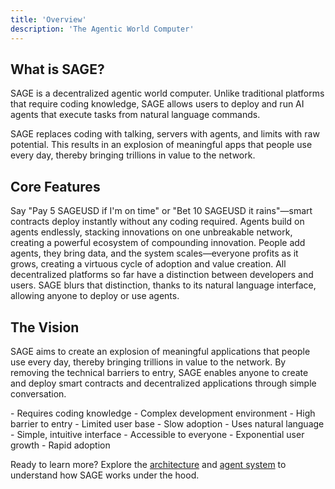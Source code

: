 ```yaml
---
title: 'Overview'
description: 'The Agentic World Computer'
---
```


## What is SAGE?

SAGE is a decentralized agentic world computer.
Unlike traditional platforms that require coding knowledge,
SAGE allows users to deploy and run AI agents that execute tasks from natural language commands.


<Note>
  SAGE replaces coding with talking, servers with agents, and limits with raw potential.
  This results in an explosion of meaningful apps that people use every day, thereby bringing trillions in value to the network.
</Note>

## Core Features

<CardGroup cols={2}>
  <Card title="Natural Language Interface" icon="comments" color="#0891b2">
    Say "Pay 5 SAGEUSD if I'm on time" or "Bet 10 SAGEUSD it rains"—smart contracts deploy instantly without any coding required.
  </Card>
  <Card title="Composable Agents" icon="cubes" color="#7c3aed">
    Agents build on agents endlessly, stacking innovations on one unbreakable network, creating a powerful ecosystem of compounding innovation.
  </Card>
  <Card title="Community-Driven Growth" icon="users" color="#c2410c">
    People add agents, they bring data, and the system scales—everyone profits as it grows, creating a virtuous cycle of adoption and value creation.
  </Card>
  <Card title="Democratized Development" icon="code" color="#3b82f6">
    All decentralized platforms so far have a distinction between developers and users. SAGE blurs that distinction, thanks to its natural language interface, allowing anyone to deploy or use agents.
  </Card>
</CardGroup>

## The Vision

SAGE aims to create an explosion of meaningful applications that people use every day, thereby bringing trillions in value to the network. By removing the technical barriers to entry, SAGE enables anyone to create and deploy smart contracts and decentralized applications through simple conversation.

<Tabs>
  <Tab title="Traditional Blockchain">
    - Requires coding knowledge
    - Complex development environment
    - High barrier to entry
    - Limited user base
    - Slow adoption
  </Tab>
  <Tab title="SAGE">
    - Uses natural language
    - Simple, intuitive interface
    - Accessible to everyone
    - Exponential user growth
    - Rapid adoption
  </Tab>
</Tabs>

Ready to learn more? Explore the [architecture](/sage/architecture) and [agent system](/sage/agents) to understand how SAGE works under the hood. 